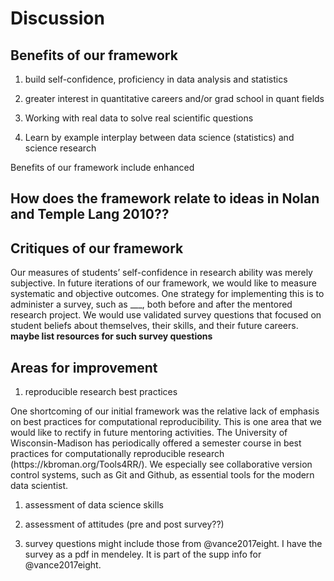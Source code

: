 # Discussion

## Benefits of our framework

1. build self-confidence, proficiency in data analysis and statistics

1. greater interest in quantitative careers and/or grad school in quant fields

1. Working with real data to solve real scientific questions

1. Learn by example interplay between data science (statistics) and science research


Benefits of our framework include enhanced 

## How does the framework relate to ideas in Nolan and Temple Lang 2010??



## Critiques of our framework

Our measures of students' self-confidence in research ability was merely subjective. In 
future iterations of our framework, we would like to measure systematic and objective 
outcomes. One strategy for implementing this is to administer a survey, such as \_\_\_, 
both before and after the mentored research project. We would use validated survey 
questions that focused on student beliefs about themselves, their skills, and their 
future careers. **maybe list resources for such survey questions**

## Areas for improvement

1. reproducible research best practices

One shortcoming of our initial framework was the relative lack of emphasis on best practices for 
computational reproducibility. This is one area that we would like to rectify in 
future mentoring activities. The 
University of Wisconsin-Madison has periodically offered a semester course in best practices for 
computationally reproducible research (https://kbroman.org/Tools4RR/). We especially see collaborative 
version control systems, such as Git and 
Github, as essential tools for the modern data scientist.

1. assessment of data science skills

1. assessment of attitudes (pre and post survey??) 




1. survey questions might include those from @vance2017eight. I have the survey as a pdf in mendeley. It is part of the supp info for @vance2017eight.


